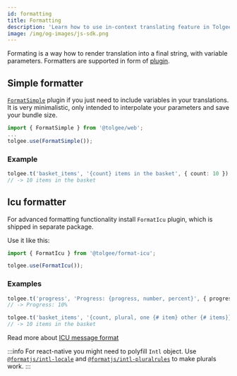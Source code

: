 ```yaml
---
id: formatting
title: Formatting
description: 'Learn how to use in-context translating feature in Tolgee tool and how to enable in-context translating on production.'
image: /img/og-images/js-sdk.png
---
```


Formating is a way how to render translation into a final string, with variable parameters. Formatters are supported in form of [plugin](./plugins.mdx).

## Simple formatter

[`FormatSimple`](./api/core_package/format-simple) plugin if you just need to include variables in your translations. It is very minimalistic, only intended to interpolate your parameters and save your bundle size.

```ts
import { FormatSimple } from '@tolgee/web';
...
tolgee.use(FormatSimple());
```

### Example

```ts
tolgee.t('basket_items', '{count} items in the basket', { count: 10 })
// -> 10 items in the basket
```

## Icu formatter

For advanced formatting functionality install `FormatIcu` plugin, which is shipped in separate package.


<InstallationTabs lib="@tolgee/format-icu" />

Use it like this:

```ts
import { FormatIcu } from '@tolgee/format-icu';

tolgee.use(FormatIcu());
```

### Examples

```ts
tolgee.t('progress', 'Progress: {progress, number, percent}', { progress: 0.1 })
// -> Progress: 10%

tolgee.t('basket_items', '{count, plural, one {# item} other {# items}} in the basket', { count: 10 })
// -> 10 items in the basket
```

Read more about [ICU message format](/platform/translation_process/icu_message_format)

:::info
For react-native you might need to polyfill `Intl` object. Use [`@formatjs/intl-locale`](https://formatjs.github.io/docs/polyfills/intl-locale) and [`@formatjs/intl-pluralrules`](https://formatjs.github.io/docs/polyfills/intl-pluralrules) to make plurals work.
:::
